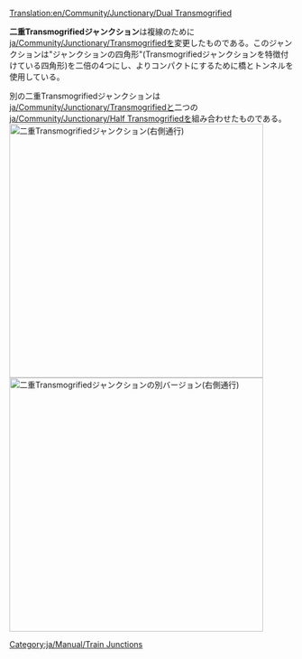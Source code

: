 [[Translation:en/Community/Junctionary/Dual Transmogrified]]

{{ja/Community/Junctionary/Navigation}}
'''二重Transmogrifiedジャンクション'''は複線のために[[ja/Community/Junctionary/Transmogrified]]を変更したものである。このジャンクションは"ジャンクションの四角形"(Transmogrifiedジャンクションを特徴付けている四角形)を二倍の4つにし、よりコンパクトにするために橋とトンネルを使用している。

別の二重Transmogrifiedジャンクションは[[ja/Community/Junctionary/Transmogrified]]と二つの[[ja/Community/Junctionary/Half Transmogrified]]を組み合わせたものである。
[[File:en/Community/Junctionary/Dual Transmog Junction.png|left|thumb|450px|二重Transmogrifiedジャンクション('''右側通行''')]][[File:en/Community/Junctionary/Dual Transmog Junction 2.png|center|thumb|450px|二重Transmogrifiedジャンクションの別バージョン('''右側通行''')]]
{{ja/Community/Junctionary/Junction Criteria|高価|4|1|1|2.5|1|1|1|1|0|0|3||故障は1つの線路にのみ影響する|
* 大量の列車を同時に処理できる。
}}

[[Category:ja/Manual/Train Junctions]]